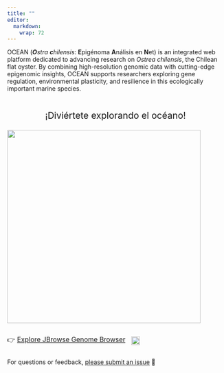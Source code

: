 ```yaml
---
title: ""
editor: 
  markdown: 
    wrap: 72
---
```


OCEAN (***O**stra **c**hilensis*: **E**pigénoma **A**nálisis en **N**et)
is an integrated web platform dedicated to advancing research on *Ostrea
chilensis*, the Chilean flat oyster. By combining high-resolution
genomic data with cutting-edge epigenomic insights, OCEAN supports
researchers exploring gene regulation, environmental plasticity, and
resilience in this ecologically important marine species.

::: {style="text-align: center; font-size: 1.5em; margin-top: 2em;"}
¡Diviértete explorando el océano!
:::

![](img/ocean.png){fig-align="center"
width="450px"}

::: {style="display: flex; align-items: center; gap: 1em;"}
[👉 <a href="jbrowse/index.html">Explore JBrowse Genome
Browser</a>]{style="font-size: 1.1em;"}

<a href="https://github.com/urol-e5/deep-dive-genome-browser/releases">
<img src="https://img.shields.io/github/v/release/urol-e5/deep-dive-genome-browser" style="height: 1.4em;"/>
</a>
:::

For questions or feedback, [please submit an
issue](https://github.com/RobertsLab/OCEAN/issues/new/choose) 🧬
